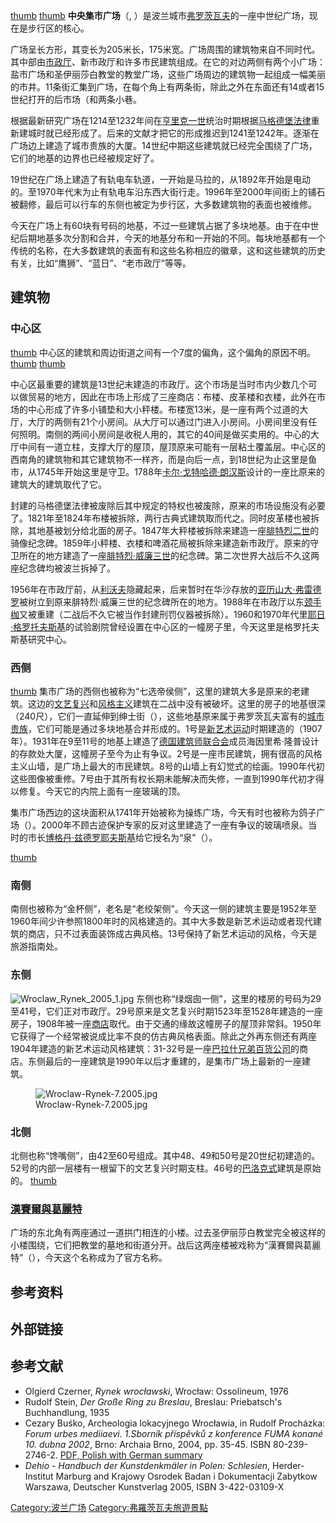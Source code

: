 [[文件:Rynek_Wroclaw_Summer_2010.JPG|thumb]]
[[文件:Breslau_Ring_Karte_1873.jpg|thumb]]
'''中央集市广场'''（{{lang-pl|Rynek}}, {{lang-de|(Großer) Ring}}）是波兰城市[[弗罗茨瓦夫|弗罗茨瓦夫]]的一座中世纪广场，现在是步行区的核心。

广场呈长方形，其变长为205米长，175米宽。广场周围的建筑物来自不同时代。其中部由[[弗罗茨瓦夫市政厅|市政厅]]、新市政厅和许多市民建筑组成。在它的对边两侧有两个小广场：盐市广场和圣伊丽莎白教堂的教堂广场，这些广场周边的建筑物一起组成一幅美丽的市井。11条街汇集到广场，在每个角上有两条街，除此之外在东面还有14或者15世纪打开的后市场（{{lang|pl|Kurzy Targ}}和两条小巷。

根据最新研究广场在1214至1232年间在[[亨里克一世_(下西里西亚)|亨里克一世]]统治时期根据[[马格德堡法律|马格德堡法律]]重新建城时就已经形成了。后来的文献才把它的形成推迟到1241至1242年。逐渐在广场边上建造了城市贵族的大厦。14世纪中期这些建筑就已经完全围绕了广场，它们的地基的边界也已经被规定好了。

19世纪在广场上建造了有轨电车轨道，一开始是马拉的，从1892年开始是电动的。至1970年代末为止有轨电车沿东西大街行走。1996年至2000年间街上的铺石被翻修，最后可以行车的东侧也被定为步行区，大多数建筑物的表面也被维修。

今天在广场上有60块有号码的地基，不过一些建筑占据了多块地基。由于在中世纪后期地基多次分割和合并，今天的地基分布和一开始的不同。每块地基都有一个传统的名称，在大多数建筑的表面有和这些名称相应的徽章，这和这些建筑的历史有关，比如“鹰狮”、“蓝日”、“老市政厅”等等。

==建筑物==
===中心区===
[[文件:5_Wroclaw_032.jpg|thumb]]
中心区的建筑和周边街道之间有一个7度的偏角，这个偏角的原因不明。
[[文件:Wroclaw_dom_plociennikow.jpg|thumb]]
[[文件:Wroclaw_Fredro_2005_2.jpg|thumb]]

中心区最重要的建筑是13世纪末建造的市政厅。这个市场是当时市内少数几个可以做贸易的地方，因此在市场上形成了三座商店：布楼、皮革楼和衣楼，此外在市场的中心形成了许多小铺垫和大小秤楼。布楼宽13米，是一座有两个过道的大厅，大厅的两侧有21个小房间。从大厅可以通过门进入小房间。小房间里没有任何照明。南侧的两间小房间是收税人用的，其它的40间是做买卖用的。中心的大厅中间有一道立柱，支撑大厅的屋顶，屋顶原来可能有一层粘土覆盖层。中心区的西南角的建筑物和其它建筑物不一样齐，而是向后一点，到18世纪为止这里是鱼市，从1745年开始这里是守卫。1788年[[卡尔·戈特哈德·朗汉斯|卡尔·戈特哈德·朗汉斯]]设计的一座比原来的建筑大的建筑取代了它。

封建的马格德堡法律被废除后其中规定的特权也被废除，原来的市场设施没有必要了。1821年至1824年布楼被拆除，两行古典式建筑取而代之。同时皮革楼也被拆除，其地基被划分给北面的房子。1847年大秤楼被拆除来建造一座[[腓特烈二世_(普鲁士)|腓特烈二世]]的骑像纪念碑。1859年小秤楼、衣楼和啤酒花局被拆除来建造新市政厅。原来的守卫所在的地方建造了一座[[腓特烈·威廉三世|腓特烈·威廉三世]]的纪念碑。第二次世界大战后不久这两座纪念碑均被波兰拆掉了。

1956年在市政厅前，从[[利沃夫|利沃夫]]隐藏起来，后来暂时在华沙存放的[[亚历山大·弗雷德罗|亚历山大·弗雷德罗]]被树立到原来腓特烈·威廉三世的纪念碑所在的地方。1988年在市政厅以东[[颈手枷|颈手枷]]又被重建（二战后不久它被当作封建刑罚仪器被拆除）。1960和1970年代里[[耶日·格罗托夫斯基|耶日·格罗托夫斯基]]的试验剧院曾经设置在中心区的一幢房子里，今天这里是格罗托夫斯基研究中心。

===西侧===
[[文件:5_Wroclaw_018.jpg|thumb]]
集市广场的西侧也被称为“七选帝侯侧”，这里的建筑大多是原来的老建筑。这边的[[文艺复兴|文艺复兴]]和[[风格主义|风格主义]]建筑在二战中没有被破坏。这里的房子的地基很深（240尺），它们一直延伸到绅士街（{{lang|pl|ul. Kiełbaśnicza}}），这些地基原来属于弗罗茨瓦夫富有的[[城市贵族|城市贵族]]，它们可能是通过多块地基合并形成的。1号是[[新艺术运动|新艺术运动]]时期建造的（1907年）。1931年在9至11号的地基上建造了[[德国建筑师联合会|德国建筑师联合会]]成员海因里希·隆普设计的存款处大厦，这幢房子至今为止有争议。2号是一座市民建筑，拥有很高的风格主义山墙，是广场上最大的市民建筑。8号的山墙上有幻觉式的绘画。1990年代初这些图像被重修。7号由于其所有权长期未能解决而失修，一直到1990年代初才得以修复。今天它的内院上面有一座玻璃的顶。

集市广场西边的这块面积从1741年开始被称为操练广场，今天有时也被称为鸽子广场（{{lang|pl|plac Gołębi}}）。2000年不顾古迹保护专家的反对这里建造了一座有争议的玻璃喷泉。当时的市长[[博格丹·兹德罗耶夫斯基|博格丹·兹德罗耶夫斯基]]给它授名为“泉”（{{lang|pl|Zdrój}}）。

[[文件:Wroclaw_-_by_Craig_Wyzik.jpg|thumb]]
===南侧===
南侧也被称为“金杯侧”，老名是“老绞架侧”。今天这一侧的建筑主要是1952年至1960年间少许参照1800年时的风格建造的。其中大多数是新艺术运动或者现代建筑的商店，只不过表面装饰成古典风格。13号保持了新艺术运动的风格，今天是旅游指南处。

===东侧===
[[File:Wroclaw_Rynek_2005_1.jpg|thumb]]
东侧也称“绿烟囱一侧”，这里的楼房的号码为29至41号，它们正对市政厅。29号原来是文艺复兴时期1523年至1528年建造的一座房子，1908年被一座[[商店|商店]]取代。由于交通的缘故这幢房子的屋顶非常斜。1950年它获得了一个经常被说成比率不良的仿古典风格表面。除此之外再东侧还有两座1904年建造的新艺术运动风格建筑：31-32号是一座[[巴拉什兄弟百货公司|巴拉什兄弟百货公司]]的商店。东侧最后的一座建筑是1990年以后才重建的，是集市广场上最新的一座建筑。

[[File:Wroclaw-Rynek-7.2005.jpg|thumb]]
===北侧===
北侧也称“馋嘴侧”，由42至60号组成。其中48、49和50号是20世纪初建造的。52号的内部一层楼有一根留下的文艺复兴时期支柱。46号的[[巴洛克艺术|巴洛克式]]建筑是原始的。
[[文件:Wroclaw_swElzbieta_Rynek.jpg|thumb]]

===[[漢賽爾與葛麗特_(弗次瓦夫)|漢賽爾與葛麗特]]===
广场的东北角有两座通过一道拱门相连的小楼。过去圣伊丽莎白教堂完全被这样的小楼围绕，它们把教堂的墓地和街道分开。战后这两座楼被戏称为“漢賽爾與葛麗特”（{{lang|pl|Jaś i Małgosia}}），今天这个名称成为了官方名称。

==参考资料==
<references />

==外部链接==
{{Commonscat|Market Square in Wrocław|Großer Ring}}

== 参考文献 ==
* Olgierd Czerner, ''Rynek wrocławski'', Wrocław: Ossolineum, 1976
* Rudolf Stein, ''Der Große Ring zu Breslau'', Breslau: Priebatsch's Buchhandlung, 1935
* Cezary Buśko, Archeologia lokacyjnego Wrocławia, in Rudolf Procházka: ''Forum urbes mediiaevi. 1.Sborník příspěvků z konference FUMA konané 10. dubna 2002'', Brno: Archaia Brno, 2004, pp. 35-45. ISBN 80-239-2746-2. [http://www.archaiabrno.org/media/doc/fuma_I_35_45_busko.pdf PDF, Polish with German summary] {{Wayback|url=http://www.archaiabrno.org/media/doc/fuma_I_35_45_busko.pdf |date=20210202201734 }}
* ''Dehio - Handbuch der Kunstdenkmäler in Polen: Schlesien'', Herder-Institut Marburg and Krajowy Osrodek Badan i Dokumentacji Zabytkow Warszawa, Deutscher Kunstverlag 2005, ISBN 3-422-03109-X

{{Coordinate|NS=51.110375|EW=17.031135|type=landmark|region=PL-DS}}

[[Category:波兰广场|Category:波兰广场]]
[[Category:弗羅茨瓦夫旅遊景點|Category:弗羅茨瓦夫旅遊景點]]